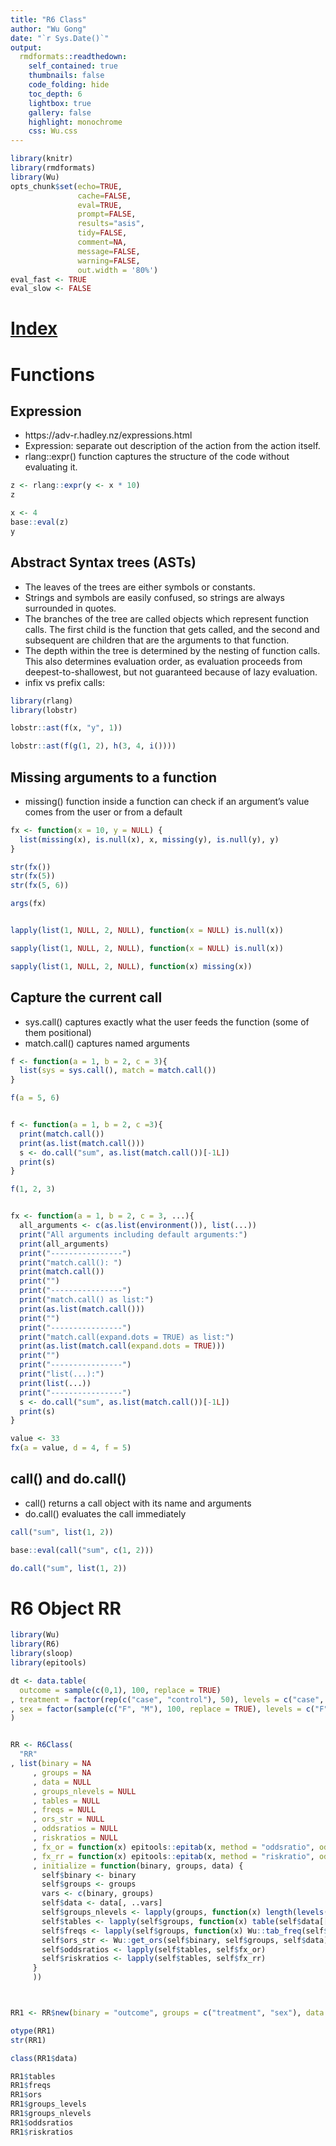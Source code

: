 ```yaml
---
title: "R6 Class"
author: "Wu Gong"
date: "`r Sys.Date()`"
output:
  rmdformats::readthedown:
    self_contained: true
    thumbnails: false
    code_folding: hide
    toc_depth: 6
    lightbox: true
    gallery: false
    highlight: monochrome
    css: Wu.css
---
```




```r
library(knitr)
library(rmdformats)
library(Wu)
opts_chunk$set(echo=TRUE,
               cache=FALSE,
               eval=TRUE,
               prompt=FALSE,
               results="asis",
               tidy=FALSE,
               comment=NA,
               message=FALSE,
               warning=FALSE,
               out.width = '80%')
eval_fast <- TRUE
eval_slow <- FALSE
```



# [Index](index.html)






# Functions


## Expression

 * https://adv-r.hadley.nz/expressions.html
 * Expression: separate out description of the action from the action itself.
 * rlang::expr() function captures the structure of the code without evaluating it.

```r

z <- rlang::expr(y <- x * 10)
z

x <- 4
base::eval(z)
y

```

## Abstract Syntax trees (ASTs)

 * The leaves of the trees are either symbols or constants.
 * Strings and symbols are easily confused, so strings are always surrounded in quotes.
 * The branches of the tree are called objects which represent function calls. The first child is the function that gets called, and the second and subsequent are children that are the arguments to that function.
 * The depth within the tree is determined by the nesting of function calls. This also determines evaluation order, as evaluation proceeds from deepest-to-shallowest, but not guaranteed because of lazy evaluation.
 * infix vs prefix calls:


```r

library(rlang)
library(lobstr)

lobstr::ast(f(x, "y", 1))

lobstr::ast(f(g(1, 2), h(3, 4, i())))


```

## Missing arguments to a function

 * missing() function inside a function can check if an argument's value comes from the user or from a default
 
```r
fx <- function(x = 10, y = NULL) {
  list(missing(x), is.null(x), x, missing(y), is.null(y), y)
}

str(fx())
str(fx(5))
str(fx(5, 6))

args(fx)


lapply(list(1, NULL, 2, NULL), function(x = NULL) is.null(x))

sapply(list(1, NULL, 2, NULL), function(x = NULL) is.null(x))

sapply(list(1, NULL, 2, NULL), function(x) missing(x))

```

## Capture the current call

 * sys.call() captures exactly what the user feeds the function (some of them positional)
 * match.call() captures named arguments

```r
f <- function(a = 1, b = 2, c = 3){
  list(sys = sys.call(), match = match.call())
}

f(a = 5, 6)


f <- function(a = 1, b = 2, c =3){
  print(match.call())
  print(as.list(match.call()))
  s <- do.call("sum", as.list(match.call())[-1L])
  print(s)
}

f(1, 2, 3)


fx <- function(a = 1, b = 2, c = 3, ...){
  all_arguments <- c(as.list(environment()), list(...))
  print("All arguments including default arguments:")
  print(all_arguments)
  print("----------------")
  print("match.call(): ")
  print(match.call())
  print("")
  print("----------------")
  print("match.call() as list:")
  print(as.list(match.call()))
  print("")
  print("----------------")
  print("match.call(expand.dots = TRUE) as list:")
  print(as.list(match.call(expand.dots = TRUE)))
  print("")
  print("----------------")
  print("list(...):")
  print(list(...))
  print("----------------")
  s <- do.call("sum", as.list(match.call())[-1L])
  print(s)
}

value <- 33
fx(a = value, d = 4, f = 5)

```

## call() and do.call()

 * call() returns a call object with its name and arguments
 * do.call() evaluates the call immediately

```r
call("sum", list(1, 2))

base::eval(call("sum", c(1, 2)))

do.call("sum", list(1, 2))


```

# R6 Object RR


```r
library(Wu)
library(R6)
library(sloop)
library(epitools)

dt <- data.table(
  outcome = sample(c(0,1), 100, replace = TRUE)
, treatment = factor(rep(c("case", "control"), 50), levels = c("case", "control"))
, sex = factor(sample(c("F", "M"), 100, replace = TRUE), levels = c("F", "M"))
)


RR <- R6Class(
  "RR"
, list(binary = NA
     , groups = NA
     , data = NULL
     , groups_nlevels = NULL
     , tables = NULL
     , freqs = NULL
     , ors_str = NULL
     , oddsratios = NULL
     , riskratios = NULL
     , fx_or = function(x) epitools::epitab(x, method = "oddsratio", oddsratio = "wald")
     , fx_rr = function(x) epitools::epitab(x, method = "riskratio", oddsratio = "wald")
     , initialize = function(binary, groups, data) {
       self$binary <- binary
       self$groups <- groups
       vars <- c(binary, groups)
       self$data <- data[, ..vars]
       self$groups_nlevels <- lapply(groups, function(x) length(levels(self$data[[x]])))
       self$tables <- lapply(self$groups, function(x) table(self$data[[x]], self$data[[self$binary]]))
       self$freqs <- lapply(self$groups, function(x) Wu::tab_freq(self$binary, x, self$data))
       self$ors_str <- Wu::get_ors(self$binary, self$groups, self$data)
       self$oddsratios <- lapply(self$tables, self$fx_or)
       self$riskratios <- lapply(self$tables, self$fx_rr)
     }
     ))



RR1 <- RR$new(binary = "outcome", groups = c("treatment", "sex"), data = dt)

otype(RR1)
str(RR1)

class(RR1$data)

RR1$tables
RR1$freqs
RR1$ors
RR1$groups_levels
RR1$groups_nlevels
RR1$oddsratios
RR1$riskratios





```


